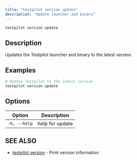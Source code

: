 ```yaml
---
title: "testpilot version update"
description: "Update launcher and binary"
---
```


```bash
testpilot version update
```

## Description[​](#description "Direct link to Description")

Updates the Testpilot launcher and binary to the latest version.

## Examples[​](#examples "Direct link to Examples")

```bash
# Update Testpilot to the latest version
testpilot version update
```

## Options[​](#options "Direct link to Options")

| Option       | Description     |
| ------------ | --------------- |
| `-h, --help` | help for update |

## SEE ALSO[​](#see-also "Direct link to SEE ALSO")

- [testpilot version](/docs/testpilot/reference/cli/testpilot-version) - Print version information
